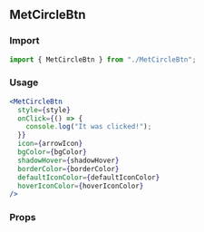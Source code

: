 <!--- CircleBtn.stories.mdx -->


<Meta title="MDX/MetCircleBtn" component={MetCircleBtn} />

## MetCircleBtn

### Import

```jsx
import { MetCircleBtn } from "./MetCircleBtn";
```

### Usage

```jsx
<MetCircleBtn
  style={style}
  onClick={() => {
    console.log("It was clicked!");
  }}
  icon={arrowIcon}
  bgColor={bgColor}
  shadowHover={shadowHover}
  borderColor={borderColor}
  defaultIconColor={defaultIconColor}
  hoverIconColor={hoverIconColor}
/>
```

### Props

<ArgsTable of={MetCircleBtn} />
